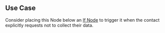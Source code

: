 

## Use Case

Consider placing this Node below an [If Node](../logic/if.mdx) to trigger it when the contact explicitly requests not to collect their data.